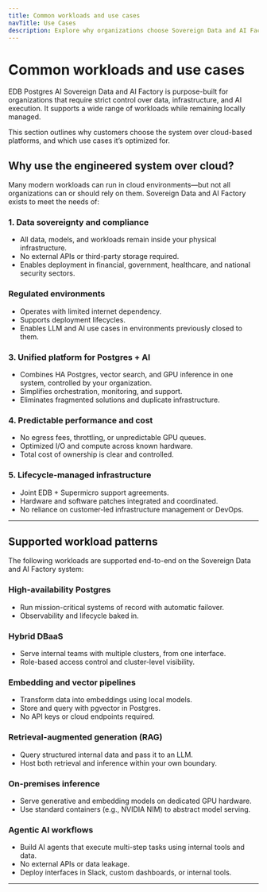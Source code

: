 ```yaml
---
title: Common workloads and use cases
navTitle: Use Cases
description: Explore why organizations choose Sovereign Data and AI Factory over cloud-based platforms and what workloads it supports.
---
```


# Common workloads and use cases

EDB Postgres AI Sovereign Data and AI Factory is purpose-built for organizations that require strict control over data, infrastructure, and AI execution. It supports a wide range of workloads while remaining locally managed.

This section outlines why customers choose the system over cloud-based platforms, and which use cases it’s optimized for.

## Why use the engineered system over cloud?

Many modern workloads can run in cloud environments—but not all organizations can or should rely on them. Sovereign Data and AI Factory exists to meet the needs of:

### 1. Data sovereignty and compliance

- All data, models, and workloads remain inside your physical infrastructure.
- No external APIs or third-party storage required.
- Enables deployment in financial, government, healthcare, and national security sectors.

### Regulated environments

- Operates with limited internet dependency.
- Supports deployment lifecycles.
- Enables LLM and AI use cases in environments previously closed to them.

### 3. Unified platform for Postgres + AI

- Combines HA Postgres, vector search, and GPU inference in one system, controlled by your organization.
- Simplifies orchestration, monitoring, and support.
- Eliminates fragmented solutions and duplicate infrastructure.

### 4. Predictable performance and cost

- No egress fees, throttling, or unpredictable GPU queues.
- Optimized I/O and compute across known hardware.
- Total cost of ownership is clear and controlled.

### 5. Lifecycle-managed infrastructure

- Joint EDB + Supermicro support agreements.
- Hardware and software patches integrated and coordinated.
- No reliance on customer-led infrastructure management or DevOps.

---

## Supported workload patterns

The following workloads are supported end-to-end on the Sovereign Data and AI Factory system:

### High-availability Postgres

- Run mission-critical systems of record with automatic failover.
- Observability and lifecycle baked in.

### Hybrid DBaaS

- Serve internal teams with multiple clusters, from one interface.
- Role-based access control and cluster-level visibility.

### Embedding and vector pipelines

- Transform data into embeddings using local models.
- Store and query with pgvector in Postgres.
- No API keys or cloud endpoints required.

### Retrieval-augmented generation (RAG)

- Query structured internal data and pass it to an LLM.
- Host both retrieval and inference within your own boundary.

### On-premises inference

- Serve generative and embedding models on dedicated GPU hardware.
- Use standard containers (e.g., NVIDIA NIM) to abstract model serving.

### Agentic AI workflows

- Build AI agents that execute multi-step tasks using internal tools and data.
- No external APIs or data leakage.
- Deploy interfaces in Slack, custom dashboards, or internal tools.

---

